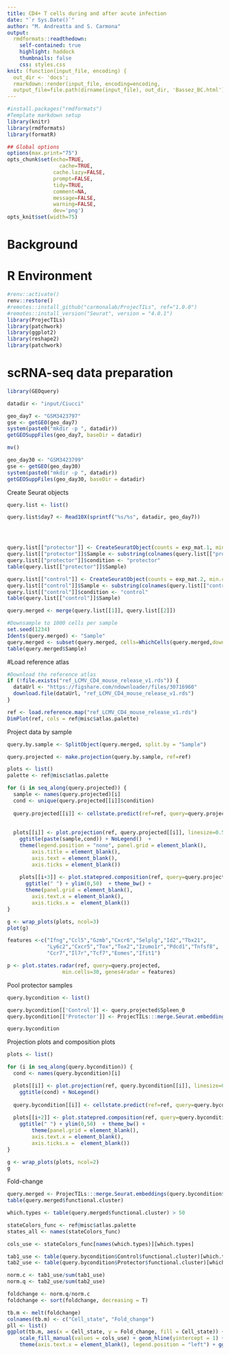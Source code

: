 ```yaml
---
title: CD4+ T cells during and after acute infection
date: "`r Sys.Date()`"
author: "M. Andreatta and S. Carmona"
output:
  rmdformats::readthedown:
    self-contained: true
    highlight: haddock
    thumbnails: false
    css: styles.css
knit: (function(input_file, encoding) {
  out_dir <- 'docs';
  rmarkdown::render(input_file, encoding=encoding,
  output_file=file.path(dirname(input_file), out_dir, 'Bassez_BC.html'))})
---
```


```r
#install.packages("rmdformats")
#Template markdown setup
library(knitr)
library(rmdformats)
library(formatR)

## Global options
options(max.print="75")
opts_chunk$set(echo=TRUE,
	             cache=TRUE,
               cache.lazy=FALSE,
               prompt=FALSE,
               tidy=TRUE,
               comment=NA,
               message=FALSE,
               warning=FALSE,
               dev='png')
opts_knit$set(width=75)

```

# Background



# R Environment

```r
#renv::activate()
renv::restore()
#remotes::install_github("carmonalab/ProjecTILs", ref="1.0.0")
#remotes::install_version("Seurat", version = "4.0.1")
library(ProjecTILs)
library(patchwork)
library(ggplot2)
library(reshape2)
library(patchwork)
```

# scRNA-seq data preparation

```r
library(GEOquery)

datadir <- "input/Ciucci"

geo_day7 <- "GSM3423797"
gse <- getGEO(geo_day7)
system(paste0("mkdir -p ", datadir))
getGEOSuppFiles(geo_day7, baseDir = datadir)

mv()

geo_day30 <- "GSM3423799"
gse <- getGEO(geo_day30)
system(paste0("mkdir -p ", datadir))
getGEOSuppFiles(geo_day30, baseDir = datadir)
```


Create Seurat objects
```r
query.list <- list()

query.list$day7 <- Read10X(sprintf("%s/%s", datadir, geo_day7))




query.list[["protector"]] <- CreateSeuratObject(counts = exp_mat.1, min.cells = 3, min.features = 50)
query.list[["protector"]]$Sample <- substring(colnames(query.list[["protector"]]),18)
query.list[["protector"]]$condition <- "protector"
table(query.list[["protector"]]$Sample)

query.list[["control"]] <- CreateSeuratObject(counts = exp_mat.2, min.cells = 3, min.features = 50)
query.list[["control"]]$Sample <- substring(colnames(query.list[["control"]]),18)
query.list[["control"]]$condition <- "control"
table(query.list[["control"]]$Sample)

query.merged <- merge(query.list[[1]], query.list[[2]])

#Downsample to 1000 cells per sample
set.seed(1234)
Idents(query.merged) <- "Sample"
query.merged <- subset(query.merged, cells=WhichCells(query.merged,downsample = 1000))
table(query.merged$Sample)


```

#Load reference atlas
```r
#Download the reference atlas
if (!file.exists("ref_LCMV_CD4_mouse_release_v1.rds")) { 
  dataUrl <- "https://figshare.com/ndownloader/files/30716960"
  download.file(dataUrl, "ref_LCMV_CD4_mouse_release_v1.rds")
}

ref <- load.reference.map("ref_LCMV_CD4_mouse_release_v1.rds")
DimPlot(ref, cols = ref@misc$atlas.palette)
```

Project data by sample
```r
query.by.sample <- SplitObject(query.merged, split.by = "Sample")

query.projected <- make.projection(query.by.sample, ref=ref)  
```

```r
plots <- list()
palette <- ref@misc$atlas.palette

for (i in seq_along(query.projected)) {
  sample <- names(query.projected)[i]
  cond <- unique(query.projected[[i]]$condition)
  
  query.projected[[i]] <- cellstate.predict(ref=ref, query=query.projected[[i]], reduction = "umap", ndim=2)
  
  
  plots[[i]] <- plot.projection(ref, query.projected[[i]], linesize=0.5, pointsize=0.5, cols=palette) + 
    ggtitle(paste(sample,cond)) + NoLegend()  + 
    theme(legend.position = "none", panel.grid = element_blank(),
        axis.title = element_blank(),
        axis.text = element_blank(),
        axis.ticks = element_blank())
  
    plots[[i+3]] <- plot.statepred.composition(ref, query=query.projected[[i]], cols=palette, metric="Percent") + 
      ggtitle(" ") + ylim(0,50)  + theme_bw() + 
      theme(panel.grid = element_blank(),
        axis.text.x = element_blank(),
        axis.ticks.x =  element_blank())
}

g <- wrap_plots(plots, ncol=3)
plot(g)

```


```r
features <-c("Ifng","Ccl5","Gzmb","Cxcr6","Selplg","Id2","Tbx21",
             "Ly6c2","Cxcr5","Tox","Tox2","Izumo1r","Pdcd1","Tnfsf8",
             "Ccr7","Il7r","Tcf7","Eomes","Ifit1")

p <- plot.states.radar(ref, query=query.projected, 
                  min.cells=30, genes4radar = features)

```


Pool protector samples
```r
query.bycondition <- list()

query.bycondition[['Control']] <- query.projected$Spleen_0
query.bycondition[['Protector']] <- ProjecTILs:::merge.Seurat.embeddings(query.projected$Spleen_1, query.projected$Spleen_2)

query.bycondition
```

Projection plots and composition plots
```r
plots <- list()

for (i in seq_along(query.bycondition)) {
  cond <- names(query.bycondition)[i]

  plots[[i]] <- plot.projection(ref, query.bycondition[[i]], linesize=0.5, pointsize=0.5, cols=palette) + 
    ggtitle(cond) + NoLegend() 
  
  query.bycondition[[i]] <- cellstate.predict(ref=ref, query=query.bycondition[[i]], reduction = "umap", ndim=2)
  
  plots[[i+2]] <- plot.statepred.composition(ref, query=query.bycondition[[i]], cols=palette, metric="Percent") + 
    ggtitle(" ") + ylim(0,50)  + theme_bw() + 
        theme(panel.grid = element_blank(),
        axis.text.x = element_blank(),
        axis.ticks.x =  element_blank())
}

g <- wrap_plots(plots, ncol=2)
g
```

Fold-change
```r
query.merged <- ProjecTILs:::merge.Seurat.embeddings(query.bycondition$Control, query.bycondition$Protector)
table(query.merged$functional.cluster)

which.types <- table(query.merged$functional.cluster) > 50

stateColors_func <- ref@misc$atlas.palette
states_all <- names(stateColors_func)

cols_use <- stateColors_func[names(which.types)][which.types]

tab1_use <- table(query.bycondition$Control$functional.cluster)[which.types]
tab2_use <- table(query.bycondition$Protector$functional.cluster)[which.types]

norm.c <- tab1_use/sum(tab1_use)
norm.q <- tab2_use/sum(tab2_use)

foldchange <- norm.q/norm.c
foldchange <- sort(foldchange, decreasing = T)

tb.m <- melt(foldchange)
colnames(tb.m) <- c("Cell_state", "Fold_change")
pll <- list()
ggplot(tb.m, aes(x = Cell_state, y = Fold_change, fill = Cell_state)) + geom_bar(stat = "identity") + theme_bw() +
    scale_fill_manual(values = cols_use) + geom_hline(yintercept = 1) + scale_y_continuous(trans = "log2") +
    theme(axis.text.x = element_blank(), legend.position = "left") + ggtitle("Tfh protector vs. Control") 

```

